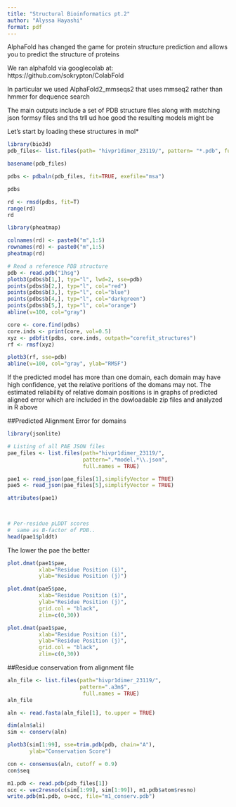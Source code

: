 ```yaml
---
title: "Structural Bioinformatics pt.2"
author: "Alyssa Hayashi"
format: pdf
---
```

AlphaFold has changed the game for protein structure prediction and allows you to predict the structure of proteins 

We ran alphafold via googlecolab at:
https://github.com/sokrypton/ColabFold

In particular we used AlphaFold2_mmseqs2 that uses mmseq2 rather than hmmer for dequence search 

The main outputs include a set of PDB structure files along with mstching json formsy files snd ths trll ud hoe good the resulting models might be 

Let's start by loading these structures in mol*

```r
library(bio3d)
pdb_files<- list.files(path= "hivpr1dimer_23119/", pattern= "*.pdb", full.names= T)

basename(pdb_files)
```

```r
pdbs <- pdbaln(pdb_files, fit=TRUE, exefile="msa")
```

```r
pdbs
```

```r
rd <- rmsd(pdbs, fit=T)
range(rd)
rd
```

```r
library(pheatmap)

colnames(rd) <- paste0("m",1:5)
rownames(rd) <- paste0("m",1:5)
pheatmap(rd)
```

```r
# Read a reference PDB structure
pdb <- read.pdb("1hsg")
plotb3(pdbs$b[1,], typ="l", lwd=2, sse=pdb)
points(pdbs$b[2,], typ="l", col="red")
points(pdbs$b[3,], typ="l", col="blue")
points(pdbs$b[4,], typ="l", col="darkgreen")
points(pdbs$b[5,], typ="l", col="orange")
abline(v=100, col="gray")
```

```r
core <- core.find(pdbs)
core.inds <- print(core, vol=0.5)
xyz <- pdbfit(pdbs, core.inds, outpath="corefit_structures")
rf <- rmsf(xyz)

plotb3(rf, sse=pdb)
abline(v=100, col="gray", ylab="RMSF")


```
If the predicted model has more than one domain, each domain may have high confidence, yet the relative poritions of the domans may not. The estimated reliability of relative domain positions is in graphs of predicted aligned error which are included in the dowloadable zip files and analyzed in R above 

##Predicted Alignment Error for domains 

```r
library(jsonlite)

# Listing of all PAE JSON files
pae_files <- list.files(path="hivpr1dimer_23119/",
                        pattern=".*model.*\\.json",
                        full.names = TRUE)
```

```r
pae1 <- read_json(pae_files[1],simplifyVector = TRUE)
pae5 <- read_json(pae_files[5],simplifyVector = TRUE)

attributes(pae1)

 
```

```r
# Per-residue pLDDT scores 
#  same as B-factor of PDB..
head(pae1$plddt) 
```

The lower the pae the better 

```r
plot.dmat(pae1$pae, 
          xlab="Residue Position (i)",
          ylab="Residue Position (j)")
```

```r
plot.dmat(pae5$pae, 
          xlab="Residue Position (i)",
          ylab="Residue Position (j)",
          grid.col = "black",
          zlim=c(0,30))
```

```r
plot.dmat(pae1$pae, 
          xlab="Residue Position (i)",
          ylab="Residue Position (j)",
          grid.col = "black",
          zlim=c(0,30))
```


##Residue conservation from alignment file 
```r
aln_file <- list.files(path="hivpr1dimer_23119/",
                       pattern=".a3m$",
                        full.names = TRUE)
aln_file
```

```r
aln <- read.fasta(aln_file[1], to.upper = TRUE)
```

```r
dim(aln$ali)
sim <- conserv(aln)
```

```r
plotb3(sim[1:99], sse=trim.pdb(pdb, chain="A"),
       ylab="Conservation Score")
```

```r
con <- consensus(aln, cutoff = 0.9)
con$seq

```

```r
m1.pdb <- read.pdb(pdb_files[1])
occ <- vec2resno(c(sim[1:99], sim[1:99]), m1.pdb$atom$resno)
write.pdb(m1.pdb, o=occ, file="m1_conserv.pdb")
```

